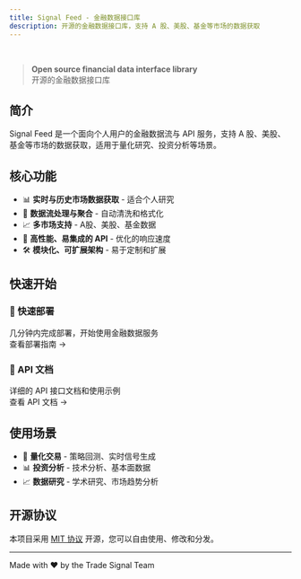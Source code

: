 ```yaml
---
title: Signal Feed - 金融数据接口库
description: 开源的金融数据接口库，支持 A 股、美股、基金等市场的数据获取
---
```



<br />

> **Open source financial data interface library**  
> 开源的金融数据接口库

## 简介

Signal Feed 是一个面向个人用户的金融数据流与 API 服务，支持 A 股、美股、基金等市场的数据获取，适用于量化研究、投资分析等场景。

## 核心功能

- 📊 **实时与历史市场数据获取** - 适合个人研究
- 🔄 **数据流处理与聚合** - 自动清洗和格式化
- 📈 **多市场支持** - A股、美股、基金数据
- 🚀 **高性能、易集成的 API** - 优化的响应速度
- 🛠️ **模块化、可扩展架构** - 易于定制和扩展

## 快速开始

<div className="grid grid-cols-1 md:grid-cols-2 gap-4 my-6">

<div className="p-4 border border-gray-200 dark:border-gray-700 rounded-lg">
<h3 className="text-lg font-semibold mb-2">🚀 快速部署</h3>
<div className="text-sm text-gray-600 dark:text-gray-400 mb-3">
几分钟内完成部署，开始使用金融数据服务
</div>
<Link href="/signal-feed/geeting-started" className="text-emerald-600 hover:text-emerald-700 text-sm font-medium">
查看部署指南 →
</Link>
</div>

<div className="p-4 border border-gray-200 dark:border-gray-700 rounded-lg">
<h3 className="text-lg font-semibold mb-2">📖 API 文档</h3>
<div className="text-sm text-gray-600 dark:text-gray-400 mb-3">
详细的 API 接口文档和使用示例
</div>
<Link href="/signal-feed/api-reference" className="text-emerald-600 hover:text-emerald-700 text-sm font-medium">
查看 API 文档 →
</Link>
</div>

</div>

## 使用场景

- 🤖 **量化交易** - 策略回测、实时信号生成
- 📊 **投资分析** - 技术分析、基本面数据
- 📈 **数据研究** - 学术研究、市场趋势分析

## 开源协议

本项目采用 [MIT 协议](https://opensource.org/licenses/MIT) 开源，您可以自由使用、修改和分发。

---

<div className="text-center text-sm text-gray-500 dark:text-gray-400 mt-8">
Made with ❤️ by the Trade Signal Team
</div>
